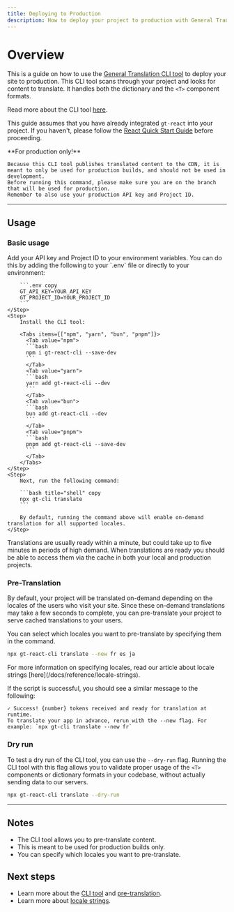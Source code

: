 ```yaml
---
title: Deploying to Production
description: How to deploy your project to production with General Translation
---
```


# Overview

This is a guide on how to use the [General Translation CLI tool](/docs/react/reference/cli) to deploy your site to production.
This CLI tool scans through your project and looks for content to translate. It handles both the dictionary and the `<T>` component formats.



Read more about the CLI tool [here](/docs/react/reference/cli).

This guide assumes that you have already integrated `gt-react` into your project.
If you haven't, please follow the [React Quick Start Guide](/docs/react/tutorials/quickstart) before proceeding.

<Callout type="error">
    **For production only!**

    Because this CLI tool publishes translated content to the CDN, it is meant to only be used for production builds, and should not be used in development.
    Before running this command, please make sure you are on the branch that will be used for production.
    Remember to also use your production API key and Project ID.
</Callout>

---

## Usage

### Basic usage

<Steps>
    <Step>
        Add your API key and Project ID to your environment variables.
        You can do this by adding the following to your `.env` file or directly to your environment:

        ```.env copy
        GT_API_KEY=YOUR_API_KEY
        GT_PROJECT_ID=YOUR_PROJECT_ID
        ```
    </Step>
    <Step>
        Install the CLI tool:

        <Tabs items={["npm", "yarn", "bun", "pnpm"]}>
          <Tab value="npm">
          ```bash 
          npm i gt-react-cli --save-dev
          ``` 
          </Tab>
          <Tab value="yarn">
          ```bash 
          yarn add gt-react-cli --dev
          ```
          </Tab>
          <Tab value="bun">
          ```bash 
          bun add gt-react-cli --dev
          ```
          </Tab>
          <Tab value="pnpm">
          ```bash 
          pnpm add gt-react-cli --save-dev
          ```
          </Tab>
        </Tabs>
    </Step>
    <Step>
        Next, run the following command:

        ```bash title="shell" copy
        npx gt-cli translate
        ```

        By default, running the command above will enable on-demand translation for all supported locales.
    </Step>
</Steps>


Translations are usually ready within a minute, but could take up to five minutes in periods of high demand. When translations are ready you
should be able to access them via the cache in both your local and production projects.

### Pre-Translation

By default, your project will be translated on-demand depending on the locales of the users who visit your site. Since these
on-demand translations may take a few seconds to complete, you can pre-translate your project to serve cached translations to your users.

You can select which locales you want to pre-translate by specifying them in the command.

```bash copy
npx gt-react-cli translate --new fr es ja
```

<Callout>
For more information on specifying locales, read our article about locale strings [here](/docs/reference/locale-strings).

</Callout>

If the script is successful, you should see a similar message to the following:

```shell
✓ Success! {number} tokens received and ready for translation at runtime.
To translate your app in advance, rerun with the --new flag. For example: `npx gt-cli translate --new fr`
```


### Dry run

To test a dry run of the CLI tool, you can use the `--dry-run` flag. Running the CLI tool with this flag allows
you to validate proper usage of the `<T>` components or dictionary formats in your codebase, without actually sending data to our servers.

```bash copy
npx gt-react-cli translate --dry-run
```

---


## Notes
 * The CLI tool allows you to pre-translate content.
 * This is meant to be used for production builds only.
 * You can specify which locales you want to pre-translate.

## Next steps
 * Learn more about the [CLI tool](/docs/react/reference/cli) and [pre-translation](/docs/react/reference/cli#pre-translation).
 * Learn more about [locale strings](/docs/reference/locale-strings).